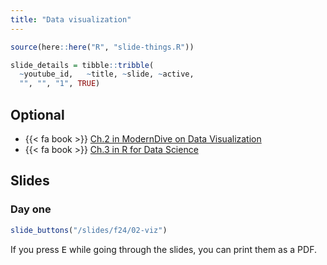 ```yaml
---
title: "Data visualization"
---
```



```r
source(here::here("R", "slide-things.R"))

slide_details = tibble::tribble(
  ~youtube_id,   ~title, ~slide, ~active,
  "", "", "1", TRUE)

```

## Optional

- {{< fa book >}} [Ch.2 in ModernDive on Data Visualization](https://moderndive.com)
- {{< fa book >}} [Ch.3 in R for Data Science](https://r4ds.had.co.nz/data-visualisation.html)


## Slides



### Day one

```r
slide_buttons("/slides/f24/02-viz")
```

:::{.callout-tip}
If you press <kbd>E</kbd> while going through the slides, you can print them as a PDF.
:::


<!-- ### Day two -->

<!-- ```{r, echo=FALSE, results="asis", eval = TRUE} -->
<!-- slide_buttons("/slides/f24/03-viz") -->
<!-- ``` -->

<!-- :::{.callout-tip} -->
<!-- If you press <kbd>E</kbd> while going through the slides, you can print them as a PDF. -->
<!-- ::: -->

<!-- ### Thursday -->


<!-- ```{r, echo=FALSE, results="asis", eval = TRUE} -->
<!-- slide_buttons("/slides/03-viz") -->
<!-- ``` -->

<!-- ```{=html} -->
<!-- <iframe width="780" height="500" src="/slides/03-viz.html"></iframe> -->
<!-- ``` -->


<!-- ::: {.callout-note} -->
<!-- You can navigate through the slides with <kbd>←</kbd> and <kbd>→</kbd>. If you type <kbd>F</kbd> you can go full-screen.  -->
<!-- ::: -->



